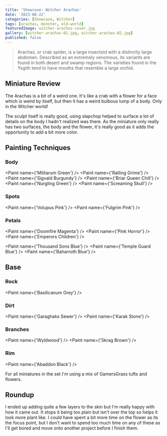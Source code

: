 ```yaml
---
title: 'Showcase: Witcher Arachas'
date: '2023-08-22'
categories: [Showcase, Witcher]
tags: [arachas, monster, old-world]
featuredImage: witcher-arachas-cover.jpg
gallery: [witcher-arachas-01.jpg, witcher-arachas-02.jpg]
published: false
---
```



> Arachas, or crab spider, is a large insectoid with a distinctly large abdomen. Described as an extremely venomous,
> its variants are found in both desert and swamp regions. The varieties found in the Ysgith tend to have mouths that
> resemble a large orchid.

## Miniature Review

The Arachas is a bit of a weird one. It's like a crab with a flower for a face which is weird by itself, but then
it has a weird bulbous lump of a body. Only in the Witcher world!

The sculpt itself is really good, using slapchop helped to surface a lot of details on the body I hadn't realized was
there. As the miniature only really has two surfaces, the body and the flower, it's really good as it adds the
opportunity to add a bit more color.

## Painting Techniques

### Body

<Paint name={'Militarum Green'} />
<Paint name={'Ratling Grime'} />
<Paint name={'Sigvald Burgundy'} />
<Paint name={'Briar Queen Chill'} />
<Paint name={'Nurgling Green'} />
<Paint name={'Screaming Skull'} />

### Spots

<Paint name={'Volupus Pink'} />
<Paint name={'Fulgrim Pink'} />

### Petals

<Paint name={'Doomfire Magenta'} />
<Paint name={'Pink Horror'} />
<Paint name={'Emperors Children'} />

<Paint name={'Thousand Sons Blue'} />
<Paint name={'Temple Guard Blue'} />
<Paint name={'Baharroth Blue'} />

## Base

### Rock

<Paint name={'Basilicanum Grey'} />

### Dirt

<Paint name={'Garaghaks Sewer'} />
<Paint name={'Karak Stone'} />

### Branches

<Paint name={'Wyldwood'} />
<Paint name={'Skrag Brown'} />

### Rim

<Paint name={'Abaddon Black'} />

For all miniatures in the set I'm using a mix of GamersGrass tufts and flowers.

## Roundup

I ended up adding quite a few layers to the skin but I'm really happy with how it came out. It stops it being too plain
but isn't over the top so helps it look more plant like. I could have spent a bit more time on the flower as its the
focus point, but I don't want to spend too much time on any of these as I'll get bored and move onto another project
before I finish them.
